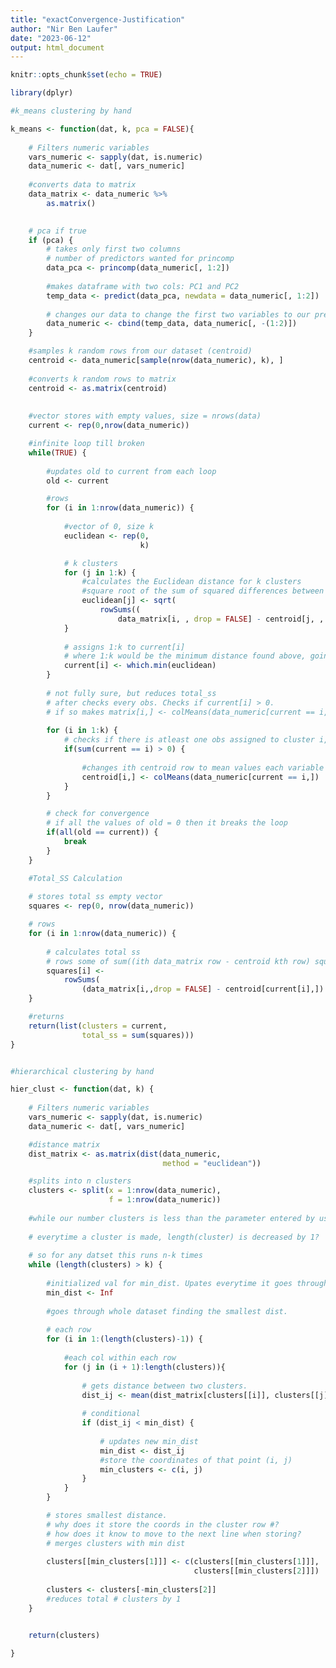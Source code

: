 ```yaml
---
title: "exactConvergence-Justification"
author: "Nir Ben Laufer"
date: "2023-06-12"
output: html_document
---
```


```r
knitr::opts_chunk$set(echo = TRUE)

library(dplyr)
```


```r

#k_means clustering by hand

k_means <- function(dat, k, pca = FALSE){
    
    # Filters numeric variables
    vars_numeric <- sapply(dat, is.numeric)
    data_numeric <- dat[, vars_numeric]
    
    #converts data to matrix
    data_matrix <- data_numeric %>%
        as.matrix()

    
    # pca if true
    if (pca) {
        # takes only first two columns
        # number of predictors wanted for princomp 
        data_pca <- princomp(data_numeric[, 1:2])
        
        #makes dataframe with two cols: PC1 and PC2
        temp_data <- predict(data_pca, newdata = data_numeric[, 1:2])
        
        # changes our data to change the first two variables to our predictors
        data_numeric <- cbind(temp_data, data_numeric[, -(1:2)])
    }

    #samples k random rows from our dataset (centroid)
    centroid <- data_numeric[sample(nrow(data_numeric), k), ]
    
    #converts k random rows to matrix
    centroid <- as.matrix(centroid)
    
    
    #vector stores with empty values, size = nrows(data)
    current <- rep(0,nrow(data_numeric))

    #infinite loop till broken
    while(TRUE) {
        
        #updates old to current from each loop
        old <- current

        #rows
        for (i in 1:nrow(data_numeric)) {
            
            #vector of 0, size k
            euclidean <- rep(0,
                             k)

            # k clusters
            for (j in 1:k) {
                #calculates the Euclidean distance for k clusters
                #square root of the sum of squared differences between the corresponding elements of the observation and centroid.
                euclidean[j] <- sqrt(
                    rowSums((
                        data_matrix[i, , drop = FALSE] - centroid[j, , drop = FALSE])) ** 2)
            }
            
            # assigns 1:k to current[i]
            # where 1:k would be the minimum distance found above, going through every row
            current[i] <- which.min(euclidean)
        }
        
        # not fully sure, but reduces total_ss
        # after checks every obs. Checks if current[i] > 0. 
        # if so makes matrix[i,] <- colMeans(data_numeric[current == i,])
        
        for (i in 1:k) {
            # checks if there is atleast one obs assigned to cluster i,
            if(sum(current == i) > 0) {
                
                #changes ith centroid row to mean values each variable across the obs in the cluster
                centroid[i,] <- colMeans(data_numeric[current == i,])
            }
        }

        # check for convergence
        # if all the values of old = 0 then it breaks the loop
        if(all(old == current)) {
            break
        }
    }

    #Total_SS Calculation
    
    # stores total ss empty vector
    squares <- rep(0, nrow(data_numeric))

    # rows
    for (i in 1:nrow(data_numeric)) {
        
        # calculates total ss
        # rows some of sum((ith data_matrix row - centroid kth row) squared)
        squares[i] <-
            rowSums(
                (data_matrix[i,,drop = FALSE] - centroid[current[i],]) ** 2)
    }

    #returns 
    return(list(clusters = current,
                total_ss = sum(squares)))
}



```




```r

#hierarchical clustering by hand

hier_clust <- function(dat, k) {
    
    # Filters numeric variables
    vars_numeric <- sapply(dat, is.numeric)
    data_numeric <- dat[, vars_numeric]

    #distance matrix
    dist_matrix <- as.matrix(dist(data_numeric,
                                  method = "euclidean"))

    #splits into n clusters
    clusters <- split(x = 1:nrow(data_numeric),
                      f = 1:nrow(data_numeric))
    
    #while our number clusters is less than the parameter entered by user
    
    # everytime a cluster is made, length(cluster) is decreased by 1?
    
    # so for any datset this runs n-k times
    while (length(clusters) > k) {
        
        #initialized val for min_dist. Upates everytime it goes through all the data.
        min_dist <- Inf
        
        #goes through whole dataset finding the smallest dist.
        
        # each row
        for (i in 1:(length(clusters)-1)) {
            
            #each col within each row
            for (j in (i + 1):length(clusters)){
                
                # gets distance between two clusters. 
                dist_ij <- mean(dist_matrix[clusters[[i]], clusters[[j]]])
                
                # conditional
                if (dist_ij < min_dist) {
                    
                    # updates new min_dist
                    min_dist <- dist_ij
                    #store the coordinates of that point (i, j)
                    min_clusters <- c(i, j)
                }
            }
        }

        # stores smallest distance.
        # why does it store the coords in the cluster row #?
        # how does it know to move to the next line when storing?
        # merges clusters with min dist
        
        clusters[[min_clusters[1]]] <- c(clusters[[min_clusters[1]]],
                                         clusters[[min_clusters[2]]])
        
        clusters <- clusters[-min_clusters[2]]
        #reduces total # clusters by 1
    }


    return(clusters)

}


```


